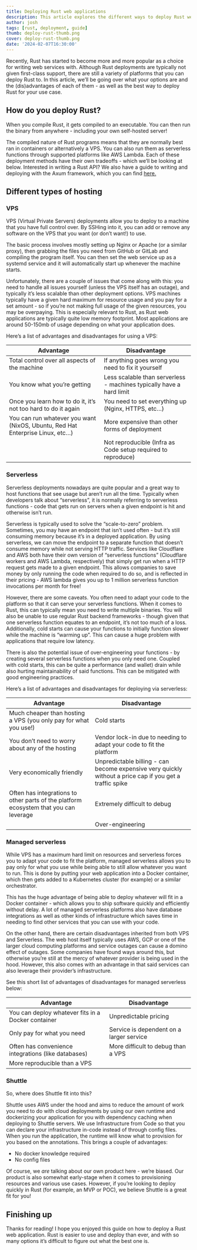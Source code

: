```yaml
---
title: Deploying Rust web applications
description: This article explores the different ways to deploy Rust web services and the (dis)advantages of each. 
author: josh
tags: [rust, deployment, guide]
thumb: deploy-rust-thumb.png 
cover: deploy-rust-thumb.png
date: '2024-02-07T16:30:00'
---
```


Recently, Rust has started to become more and more popular as a choice for writing web services with. Although Rust deployments are typically not given first-class support, there are still a variety of platforms that you can deploy Rust to. In this article, we’ll be going over what your options are and the (dis)advantages of each of them - as well as the best way to deploy Rust for your use case.

## How do you deploy Rust?

When you compile Rust, it gets compiled to an executable. You can then run the binary from anywhere - including your own self-hosted server! 

The compiled nature of Rust programs means that they are normally best ran in containers or alternatively a VPS. You can also run them as serverless functions through supported platforms like AWS Lambda. Each of these deployment methods have their own tradeoffs - which we’ll be looking at below. Interested in writing a Rust API? We also have a guide to writing and deploying with the Axum framework, which you can find [here.](https://shuttle.dev/blog/2024/01/31/write-a-rest-api-rust)

## Different types of hosting

### VPS

VPS (Virtual Private Servers) deployments allow you to deploy to a machine that you have full control over. By SSHing into it, you can add or remove any software on the VPS that you want (or don’t want!) to use. 

The basic process involves mostly setting up Nginx or Apache (or a similar proxy), then grabbing the files you need from GitHub or GitLab and compiling the program itself. You can then set the web service up as a systemd service and it will automatically start up whenever the machine starts.

Unfortunately, there are a couple of issues that come along with this: you need to handle all issues yourself (unless the VPS itself has an outage), and typically it’s less scalable than other deployment options. VPS machines typically have a given hard maximum for resource usage and you pay for a set amount - so if you’re not making full usage of the given resources, you may be overpaying. This is especially relevant to Rust, as Rust web applications are typically quite low memory footprint. Most applications are around 50-150mb of usage depending on what your application does.

Here’s a list of advantages and disadvantages for using a VPS:

| Advantage | Disadvantage |
| --- | --- |
| Total control over all aspects of the machine | If anything goes wrong you need to fix it yourself |
| You know what you’re getting | Less scalable than serverless - machines typically have a hard limit |
| Once you learn how to do it, it’s not too hard to do it again | You need to set everything up (Nginx, HTTPS, etc…) |
| You can run whatever you want (NixOS, Ubuntu, Red Hat Enterprise Linux, etc…) | More expensive than other forms of deployment |
|  | Not reproducible (Infra as Code setup required to reproduce) |

### Serverless

Serverless deployments nowadays are quite popular and a great way to host functions that see usage but aren’t run all the time. Typically when developers talk about “serverless”, it is normally referring to serverless functions - code that gets run on servers when a given endpoint is hit and otherwise isn’t run.

Serverless is typically used to solve the “scale-to-zero” problem. Sometimes, you may have an endpoint that isn’t used often - but it’s still consuming memory because it’s in a deployed application. By using serverless, we can move the endpoint to a separate function that doesn’t consume memory while not serving HTTP traffic. Services like Cloudflare and AWS both have their own version of “serverless functions” (Cloudflare workers and AWS Lambda, respectively) that simply get run when a HTTP request gets made to a given endpoint. This allows companies to save money by only running the code when required to do so, and is reflected in their pricing - AWS lambda gives you up to 1 million serverless function invocations per month for free!

However, there are some caveats. You often need to adapt your code to the platform so that it can serve your serverless functions. When it comes to Rust, this can typically mean you need to write multiple binaries. You will also be unable to use regular Rust backend frameworks - though given that one serverless function equates to an endpoint, it’s not too much of a loss. Additionally, cold starts can cause your functions to initially function slower while the machine is “warming up”. This can cause a huge problem with applications that require low latency.

There is also the potential issue of over-engineering your functions - by creating several serverless functions when you only need one. Coupled with cold starts, this can be quite a performance (and wallet) drain while also hurting maintainability of said functions. This can be mitigated with good engineering practices.

Here’s a list of advantages and disadvantages for deploying via serverless:

| Advantage | Disadvantage |
| --- | --- |
| Much cheaper than hosting a VPS (you only pay for what you use!) | Cold starts |
| You don’t need to worry about any of the hosting | Vendor lock-in due to needing to adapt your code to fit the platform |
| Very economically friendly | Unpredictable billing - can become expensive very quickly without a price cap if you get a traffic spike |
| Often has integrations to other parts of the platform ecosystem that you can leverage | Extremely difficult to debug |
|  | Over-engineering |

### Managed serverless

While VPS has a maximum hard limit on resources and serverless forces you to adapt your code to fit the platform, managed serverless allows you to pay only for what you use while being able to still allow whatever you want to run. This is done by putting your web application into a Docker container, which then gets added to a Kubernetes cluster (for example) or a similar orchestrator.

This has the huge advantage of being able to deploy whatever will fit in a Docker container - which allows you to ship software quickly and efficiently without delay. A lot of managed serverless platforms also have database integrations as well as other kinds of infrastructure which saves time in needing to find other services that you can use with your code. 

On the other hand, there are certain disadvantages inherited from both VPS and Serverless. The web host itself typically uses AWS, GCP or one of the larger cloud computing platforms and service outages can cause a domino effect of outages. Some companies have found ways around this, but otherwise you’re still at the mercy of whatever provider is being used in the hood. However, this also comes with an advantage in that said services can also leverage their provider’s infrastructure. 

See this short list of advantages of disadvantages for managed serverless below:

| Advantage | Disadvantage |
| --- | --- |
| You can deploy whatever fits in a Docker container  | Unpredictable pricing |
| Only pay for what you need | Service is dependent on a larger service |
| Often has convenience integrations (like databases) | More difficult to debug than a VPS |
| More reproducible than a VPS |  |

### Shuttle

So, where does Shuttle fit into this? 

Shuttle uses AWS under the hood and aims to reduce the amount of work you need to do with cloud deployments by using our own runtime and dockerizing your application for you with dependency caching when deploying to Shuttle servers. We use Infrastructure from Code so that you can declare your infrastructure in-code instead of through config files. When you run the application, the runtime will know what to provision for you based on the annotations. This brings a couple of advantages:

- No docker knowledge required
- No config files

Of course, we *are* talking about our own product here - we’re biased. Our product is also somewhat early-stage when it comes to provisioning resources and various use cases. However, if you’re looking to deploy quickly in Rust (for example, an MVP or POC), we believe Shuttle is a great fit for you!

## Finishing up

Thanks for reading! I hope you enjoyed this guide on how to deploy a Rust web application. Rust is easier to use and deploy than ever, and with so many options it’s difficult to figure out what the best one is.
